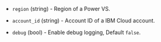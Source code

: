 <!-- Code generated from the comments of the AccessConfig struct in builder/powervs/common/access_config.go; DO NOT EDIT MANUALLY -->

- `region` (string) - Region of a Power VS.

- `account_id` (string) - Account ID of a IBM Cloud account.

- `debug` (bool) - Enable debug logging, Default `false`.

<!-- End of code generated from the comments of the AccessConfig struct in builder/powervs/common/access_config.go; -->
